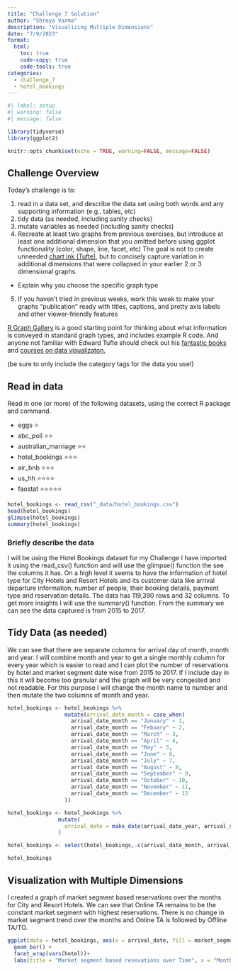 ```yaml
---
title: "Challenge 7 Solution"
author: "Shreya Varma"
description: "Visualizing Multiple Dimensions"
date: "7/9/2023"
format:
  html:
    toc: true
    code-copy: true
    code-tools: true
categories:
  - challenge_7
  - hotel_bookings
---
```


```r
#| label: setup
#| warning: false
#| message: false

library(tidyverse)
library(ggplot2)

knitr::opts_chunk$set(echo = TRUE, warning=FALSE, message=FALSE)
```

## Challenge Overview

Today's challenge is to:

1)  read in a data set, and describe the data set using both words and any supporting information (e.g., tables, etc)
2)  tidy data (as needed, including sanity checks)
3)  mutate variables as needed (including sanity checks)
4)  Recreate at least two graphs from previous exercises, but introduce at least one additional dimension that you omitted before using ggplot functionality (color, shape, line, facet, etc) The goal is not to create unneeded [chart ink (Tufte)](https://www.edwardtufte.com/tufte/), but to concisely capture variation in additional dimensions that were collapsed in your earlier 2 or 3 dimensional graphs.
   - Explain why you choose the specific graph type
5) If you haven't tried in previous weeks, work this week to make your graphs "publication" ready with titles, captions, and pretty axis labels and other viewer-friendly features

[R Graph Gallery](https://r-graph-gallery.com/) is a good starting point for thinking about what information is conveyed in standard graph types, and includes example R code. And anyone not familiar with Edward Tufte should check out his [fantastic books](https://www.edwardtufte.com/tufte/books_vdqi) and [courses on data visualizaton.](https://www.edwardtufte.com/tufte/courses)

(be sure to only include the category tags for the data you use!)

## Read in data

Read in one (or more) of the following datasets, using the correct R package and command.

  - eggs ⭐
  - abc_poll ⭐⭐
  - australian_marriage ⭐⭐
  - hotel_bookings ⭐⭐⭐
  - air_bnb  ⭐⭐⭐
  - us_hh ⭐⭐⭐⭐
  - faostat ⭐⭐⭐⭐⭐

```r

hotel_bookings <- read_csv("_data/hotel_bookings.csv")
head(hotel_bookings)
glimpse(hotel_bookings)
summary(hotel_bookings)

```

### Briefly describe the data

I will be using the Hotel Bookings dataset for my Challenge I have imported it using the read_csv() function and will use the glimpse() function the see the columns it has. On a high level it seems to have the information of hotel type for City Hotels and Resort Hotels and its customer data like arrival departure information, number of people, their booking details, payment type and reservation details. The data has 119,390 rows and 32 columns. To get more insights I will use the summary() function. From the summary we can see the data captured is from 2015 to 2017. 


## Tidy Data (as needed)

We can see that there are separate columns for arrival day of month, month and year. I will combine month and year to get a single monthly column for every year which is easier to read and I can plot the number of reservations by hotel and market segment date wise from 2015 to 2017. If I include day in this it will become too granular and the graph will be very congested and not readable. For this purpose I will change the month name to number and then mutate the two columns of month and year.

```r
hotel_bookings <- hotel_bookings %>%
                  mutate(arrival_date_month = case_when(
                    arrival_date_month == "January" ~ 1,
                    arrival_date_month == "Febuary" ~ 2,
                    arrival_date_month == "March" ~ 3,
                    arrival_date_month == "April" ~ 4,
                    arrival_date_month == "May" ~ 5,
                    arrival_date_month == "June" ~ 6,
                    arrival_date_month == "July" ~ 7,
                    arrival_date_month == "August" ~ 8,
                    arrival_date_month == "September" ~ 9,
                    arrival_date_month == "October" ~ 10,
                    arrival_date_month == "November" ~ 11,
                    arrival_date_month == "December" ~ 12
                  ))

hotel_bookings <- hotel_bookings %>%
                mutate(
                  arrival_date = make_date(arrival_date_year, arrival_date_month)
                ) 

hotel_bookings <- select(hotel_bookings,-c(arrival_date_month, arrival_date_year))

hotel_bookings

```

## Visualization with Multiple Dimensions

I created a graph of market segment based reservations over the months for City and Resort Hotels. We can see that Online TA remains to be the constant market segment with highest reservations. There is no change in market segment trend over the months and Online TA is followed by Offline TA/TO.

```r
ggplot(data = hotel_bookings, aes(x = arrival_date, fill = market_segment)) +
  geom_bar() +
  facet_wrap(vars(hotel))+
  labs(title = "Market segment based resevations over Time", x = "Month", y = "Number of reservations")
```